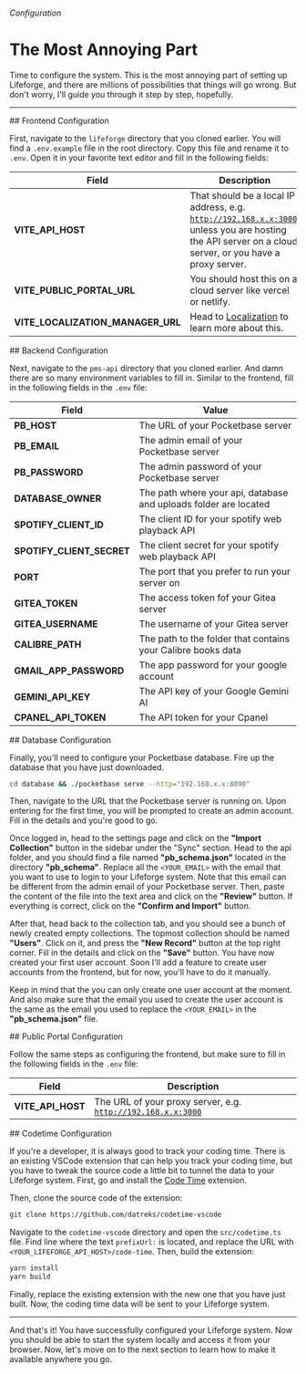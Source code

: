 
###### Configuration

# The Most Annoying Part

Time to configure the system. This is the most annoying part of setting up Lifeforge, and there are millions of possibilities that things will go wrong. But don't worry, I'll guide you through it step by step, hopefully.

---

<section id="frontend-configuration">
## Frontend Configuration

First, navigate to the <code>lifeforge</code> directory that you cloned earlier. You will find a <code>.env.example</code> file in the root directory. Copy this file and rename it to <code>.env</code>. Open it in your favorite text editor and fill in the following fields:

| Field                      | Description                                                                                           |
|----------------------------|-------------------------------------------------------------------------------------------------------|
| **VITE_API_HOST**          | That should be a local IP address, e.g. <code>http://192.168.x.x:3000</code>, unless you are hosting the API server on a cloud server, or you have a proxy server. |
| **VITE_PUBLIC_PORTAL_URL** | You should host this on a cloud server like vercel or netlify.   |
| **VITE_LOCALIZATION_MANAGER_URL** | Head to [Localization](/localization) to learn more about this. |
</section>

<section id="backend-configuration">
## Backend Configuration

Next, navigate to the <code>pms-api</code> directory that you cloned earlier. And damn there are so many environment variables to fill in. Similar to the frontend, fill in the following fields in the <code>.env</code> file:

| Field                      | Value                                                                                                 |
|----------------------------|-------------------------------------------------------------------------------------------------------|
| **PB_HOST**      | The URL of your Pocketbase server                                                                             |
| **PB_EMAIL**      | The admin email of your Pocketbase server                                                                            |
| **PB_PASSWORD**      | The admin password of your Pocketbase server                                                                                       |
| **DATABASE_OWNER**      | The path where your api, database and uploads folder are located                                                                                               |
| **SPOTIFY_CLIENT_ID**      | The client ID for your spotify web playback API                                                                    |
| **SPOTIFY_CLIENT_SECRET**      | The client secret for your spotify web playback API                                                                    |
| **PORT**      | The port that you prefer to run your server on                                                                                                 |
| **GITEA_TOKEN**      | The access token fof your Gitea server                                                              |
| **GITEA_USERNAME**      | The username of your Gitea server                                                                                            |
| **CALIBRE_PATH**      | The path to the folder that contains your Calibre books data                                                                                 |
| **GMAIL_APP_PASSWORD**      | The app password for your google account                                                                                  |
| **GEMINI_API_KEY**      | The API key of your Google Gemini AI                                                             |
| **CPANEL_API_TOKEN**      | The API token for your Cpanel                                                                       |
</section>

<section id="database-configuration">
## Database Configuration

Finally, you'll need to configure your Pocketbase database. Fire up the database that you have just downloaded.

```bash
cd database && ./pocketbase serve --http="192.168.x.x:8090"
```

Then, navigate to the URL that the Pocketbase server is running on. Upon entering for the first time, you will be prompted to create an admin account. Fill in the details and you're good to go.

Once logged in, head to the settings page and click on the **"Import Collection"** button in the sidebar under the "Sync" section. Head to the api folder, and you should find a file named **"pb_schema.json"** located in the directory **"pb_schema"**. Replace all the <code>\<YOUR_EMAIL\></code> with the email that you want to use to login to your Lifeforge system. Note that this email can be different from the admin email of your Pocketbase server. Then, paste the content of the file into the text area and click on the **"Review"** button. If everything is correct, click on the **"Confirm and Import"** button.

After that, head back to the collection tab, and you should see a bunch of newly created empty collections. The topmost collection should be named **"Users"**. Click on it, and press the **"New Record"** button at the top right corner. Fill in the details and click on the **"Save"** button. You have now created your first user account. Soon I'll add a feature to create user accounts from the frontend, but for now, you'll have to do it manually.

Keep in mind that the you can only create one user account at the moment. And also make sure that the email you used to create the user account is the same as the email you used to replace the <code>\<YOUR_EMAIL\></code> in the **"pb_schema.json"** file.
</section>

<section id="public-portal-configuration">
## Public Portal Configuration

Follow the same steps as configuring the frontend, but make sure to fill in the following fields in the <code>.env</code> file:

| Field                      | Description                                                                                           |
|----------------------------|-------------------------------------------------------------------------------------------------------|
| **VITE_API_HOST**          | The URL of your proxy server, e.g. <code>http://192.168.x.x:3000</code> |
</section>

<section id="codetime-configuration">
## Codetime Configuration

If you're a developer, it is always good to track your coding time. There is an existing VSCode extension that can help you track your coding time, but you have to tweak the source code a little bit to tunnel the data to your Lifeforge system. First, go and install the [Code Time](https://marketplace.visualstudio.com/items?itemName=jannchie.codetime) extension. 

Then, clone the source code of the extension:

```bash
git clone https://github.com/datreks/codetime-vscode
```

Navigate to the <code>codetime-vscode</code> directory and open the <code>src/codetime.ts</code> file. Find line where the text <code>prefixUrl:</code> is located, and replace the URL with <code>\<YOUR_LIFEFORGE_API_HOST\>/code-time</code>. Then, build the extension:

```bash
yarn install
yarn build
```

Finally, replace the existing extension with the new one that you have just built. Now, the coding time data will be sent to your Lifeforge system.
</section>

---

And that's it! You have successfully configured your Lifeforge system. Now you should be able to start the system locally and access it from your browser. Now, let's move on to the next section to learn how to make it available anywhere you go.